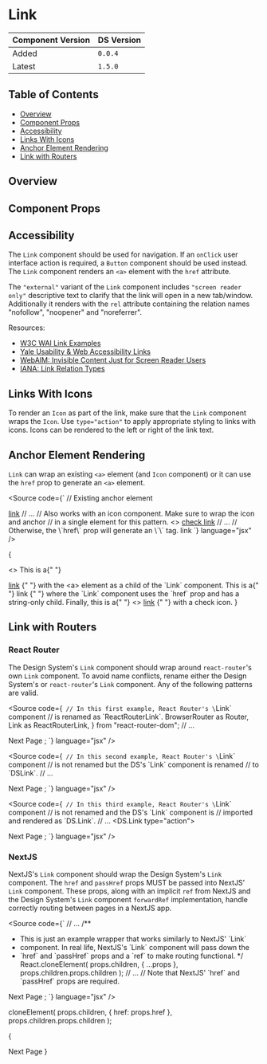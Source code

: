 

<Meta of={LinkStories} />

# Link

| Component Version | DS Version |
| ----------------- | ---------- |
| Added             | `0.0.4`    |
| Latest            | `1.5.0`    |

## Table of Contents

- [Overview](#overview)
- [Component Props](#component-props)
- [Accessibility](#accessibility)
- [Links With Icons](#links-with-icons)
- [Anchor Element Rendering](#anchor-element-rendering)
- [Link with Routers](#link-with-routers)

## Overview

<Description of={LinkStories} />

## Component Props

<Canvas of={LinkStories.WithControls} />

<ArgTypes of={LinkStories.WithControls} />

## Accessibility

The `Link` component should be used for navigation. If an `onClick` user
interface action is required, a `Button` component should be used instead. The
`Link` component renders an `<a>` element with the `href` attribute.

The `"external"` variant of the `Link` component includes `"screen reader only"`
descriptive text to clarify that the link will open in a new tab/window.
Additionally it renders with the `rel` attribute containing
the relation names "nofollow", "noopener" and "noreferrer".

<Canvas of={LinkStories.Accessibility} />

Resources:

- [W3C WAI Link Examples](https://www.w3.org/TR/wai-aria-practices-1.1/examples/link/link.html)
- [Yale Usability & Web Accessibility Links](https://usability.yale.edu/web-accessibility/articles/links)
- [WebAIM: Invisible Content Just for Screen Reader Users](https://webaim.org/techniques/css/invisiblecontent/)
- [IANA: Link Relation Types](https://www.iana.org/assignments/link-relations/link-relations.xhtml)

## Links With Icons

To render an `Icon` as part of the link, make sure that the `Link` component
wraps the `Icon`. Use `type="action"` to apply appropriate styling to
links with icons. Icons can be rendered to the left or right of the link text.

<Canvas of={LinkStories.LinksWithIcons} />

## Anchor Element Rendering

`Link` can wrap an existing `<a>` element (and `Icon` component) or it
can use the `href` prop to generate an `<a>` element.

<Source
  code={`
// Existing anchor element
<Link type="action">
  <a href="#existing-anchor-tag">link</a>
</Link>
// ...
// Also works with an icon component. Make sure to wrap the icon and anchor
// in a single element for this pattern.
<Link type="action">
  <>
    <Icon name="check" align="left" size="small" />
    <a href="#existing-anchor-tag">check link</a>
  </>
</Link>
// ...
// Otherwise, the \`href\` prop will generate an \`<a>\` tag.
<Link type="action" href="#passed-in-link">
  link
</Link>
`}
  language="jsx"
/>

{

<>
  This is a{" "}
  <Link type="action">
    <a href="#existing-anchor-tag">link</a>
  </Link>{" "}
  with the &lt;a&gt; element as a child of the `Link` component. This is a{" "}
  <Link type="action" href="#passed-in-link">
    link
  </Link>{" "}
  where the `Link` component uses the `href` prop and has a string-only child.
  Finally, this is a{" "}
  <Link type="action">
    <>
      <Icon name="check" align="left" size="small" />
      <a href="#existing-anchor-tag">link</a>
    </>
  </Link>{" "}
  with a check icon.
  <Box mb="20px"></Box>
</>
}

## Link with Routers

### React Router

The Design System's `Link` component should wrap around `react-router`'s own
`Link` component. To avoid name conflicts, rename either the Design System's
or `react-router`'s `Link` component. Any of the following patterns are valid.

<Source
  code={`
// In this first example, React Router's \`Link\` component
// is renamed as \`ReactRouterLink\`.
  BrowserRouter as Router,
  Link as ReactRouterLink,
} from "react-router-dom";
// ...
<Link type="action">
  <ReactRouterLink to="#">Next Page</ReactRouterLink>
</Link>;
`}
  language="jsx"
/>

<Source
  code={`
// In this second example, React Router's \`Link\` component
// is not renamed but the DS's \`Link\` component is renamed
// to \`DSLink\`.
// ...
<DSLink type="action">
  <Link to="#">Next Page</Link>
</DSLink>;
`}
  language="jsx"
/>

<Source
  code={`
// In this third example, React Router's \`Link\` component
// is not renamed and the DS's \`Link\` component is
// imported and rendered as \`DS.Link\`.
// ...
<DS.Link type="action">
  <Link to="#">Next Page</Link>
</DS.Link>;
`}
  language="jsx"
/>

### NextJS

NextJS's `Link` component should wrap the Design System's `Link` component.
The `href` and `passHref` props MUST be passed into NextJS' `Link` component.
These props, along with an implicit `ref` from NextJS and the Design System's
`Link` component `forwardRef` implementation, handle correctly routing between
pages in a NextJS app.

<Source
  code={`
// ...
/**
 * This is just an example wrapper that works similarly to NextJS' \`Link\`
 * component. In real life, NextJS's \`Link\` component will pass down the
 * \`href\` and \`passHref\` props and a \`ref\` to make routing functional.
 */
  React.cloneElement(
    props.children,
    { ...props },
    props.children.props.children
  );
// ...
// Note that NextJS' \`href\` and \`passHref\` props are required.
<NextJsLink href="#" passHref>
  <Link type="action">Next Page</Link>
</NextJsLink>;
`}
  language="jsx"
/>

  cloneElement(
    props.children,
    { href: props.href },
    props.children.props.children
  );

{

<NextJsLink href="#" passHref>
  <Link type="action">Next Page</Link>
</NextJsLink>
}
